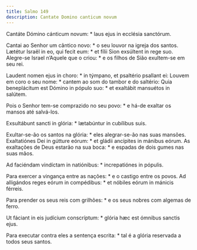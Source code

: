 ```yaml
---
title: Salmo 149
description: Cantate Domino canticum novum
---
```


<div class="side-by-side not-content">

Cantáte Dómino cánticum novum: * laus ejus in ecclésia sanctórum.

Cantai ao Senhor um cântico novo: * o seu louvor na igreja dos santos.
  Lætétur Israël in eo, qui fecit eum: * et fílii Sion exsúltent in rege suo.
  Alegre-se Israel n’Aquele que o criou: * e os filhos de Sião exultem-se em
    seu rei.

Laudent nomen ejus in choro: * in týmpano, et psaltério psallant ei:
  Louvem em coro o seu nome: * cantem ao som do tambor e do saltério:
  Quia beneplácitum est Dómino in pópulo suo: * et exaltábit mansuétos in
    salútem.

Pois o Senhor tem-se comprazido no seu povo: * e há-de exaltar os mansos até
    salvá-los.

Exsultábunt sancti in glória: * lætabúntur in cubílibus suis.

Exultar-se-ão os santos na glória: * eles alegrar-se-ão nas suas mansões.
  Exaltatiónes Dei in gútture eórum: * et gládii ancípites in mánibus eórum.
  As exaltações de Deus estarão na sua boca: * e espadas de dois gumes nas
    suas mãos.

Ad faciéndam vindíctam in natiónibus: * increpatiónes in pópulis.

Para exercer a vingança entre as nações: * e o castigo entre os povos.
  Ad alligándos reges eórum in compédibus: * et nóbiles eórum in mánicis
    férreis.

Para prender os seus reis com grilhões: * e os seus nobres com algemas de
    ferro.

Ut fáciant in eis judícium conscríptum: * glória hæc est ómnibus sanctis
    ejus.

Para executar contra eles a sentença escrita: * tal é a glória reservada a
    todos seus santos.

</div>
